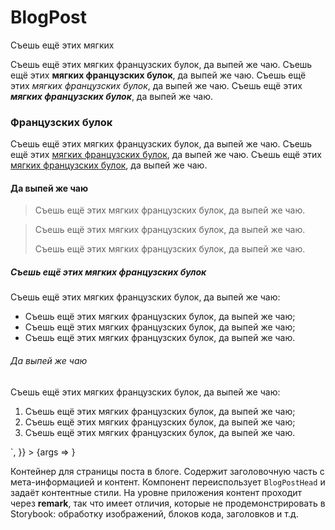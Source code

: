 
<Meta title="BlogPost" component={BlogPost} />

# BlogPost

<Canvas>
  <Story
    name="Basic"
    args={{
      title: 'Заголовок статьи',
      thumbnail: { src: 'assets/how-gatsby-blogs-work.jpg' },
      publishDate: '04 сентября 2020',
      publishDateStrict: '2020-09-04',
      differenceInHours: 290,
      timeToRead: 12,
      unsplashLink:
        'https://unsplash.com/@karsten116?utm_source=unsplash&amp;utm_medium=referral&amp;utm_content=creditCopyText',
      unsplashAuthor: 'Karsten Winegeart',
      description: 'Краткое описание содержимого статьи, идентичное карточке превью, располагается именно здесь',
      content: `
        <h2>Съешь ещё этих мягких</h2>
        <p>Съешь ещё этих мягких французских булок, да выпей же чаю. Съешь ещё этих <strong>мягких французских булок</strong>, да выпей же чаю. Съешь ещё этих <em>мягких французских булок</em>, да выпей же чаю. Съешь ещё этих <strong><em>мягких французских булок</em></strong>, да выпей же чаю.</p>
        <h3>Французских булок</h3>
        <p>Съешь ещё этих мягких французских булок, да выпей же чаю. Съешь ещё этих <a href="/">мягких французских булок</a>, да выпей же чаю. Съешь ещё этих <a href="https://www.google.com/" target="_blank" rel="nofollow noopener noreferrer">мягких французских булок</a>, да выпей же чаю.</p>
        <h4>Да выпей же чаю</h4>
        <blockquote>Съешь ещё этих мягких французских булок, да выпей же чаю.</blockquote>
        <blockquote>
          <p>Съешь ещё этих мягких французских булок, да выпей же чаю.</p>
          <p>Съешь ещё этих мягких французских булок, да выпей же чаю.</p>
        </blockquote>
        <h5>Съешь ещё этих мягких французских булок</h5>
        <p>Съешь ещё этих мягких французских булок, да выпей же чаю:</p>
        <ul>
          <li>Съешь ещё этих мягких французских булок, да выпей же чаю;</li>
          <li>Съешь ещё этих мягких французских булок, да выпей же чаю;</li>
          <li>Съешь ещё этих мягких французских булок, да выпей же чаю.</li>
        </ul>
        <h6>Да выпей же чаю</h6>
        <p>Съешь ещё этих мягких французских булок, да выпей же чаю:</p>
        <ol>
          <li>Съешь ещё этих мягких французских булок, да выпей же чаю;</li>
          <li>Съешь ещё этих мягких французских булок, да выпей же чаю;</li>
          <li>Съешь ещё этих мягких французских булок, да выпей же чаю.</li>
        </ol>
      `,
    }}
  >
    {args => <BlogPost {...args} />}
  </Story>
</Canvas>

Контейнер для страницы поста в блоге. Содержит заголовочную часть с мета-информацией и контент. Компонент переиспользует `BlogPostHead` и задаёт контентные стили. На уровне приложения контент проходит через **remark**, так что имеет отличия, которые не продемонстрировать в Storybook: обработку изображений, блоков кода, заголовков и т.д.

<ArgsTable story="." />
